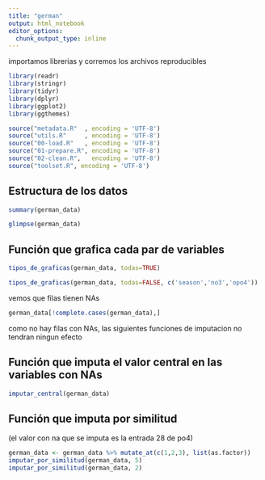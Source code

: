 ---
title: "german"
output: html_notebook
editor_options: 
  chunk_output_type: inline
---

importamos librerias y corremos los archivos reproducibles
```{r}
library(readr)
library(stringr)
library(tidyr)
library(dplyr)
library(ggplot2)
library(ggthemes)

source("metadata.R"  , encoding = 'UTF-8')
source("utils.R"     , encoding = 'UTF-8')
source("00-load.R"   , encoding = 'UTF-8')
source("01-prepare.R", encoding = 'UTF-8')
source("02-clean.R",   encoding = 'UTF-8')
source("toolset.R", encoding = 'UTF-8')
```
## Estructura de los datos
```{r}
summary(german_data)

glimpse(german_data)
```
## Función que grafica cada par de variables
```{r}
tipos_de_graficas(german_data, todas=TRUE)

tipos_de_graficas(german_data, todas=FALSE, c('season','no3','opo4'))
```

vemos que filas tienen NAs
```{r}
german_data[!complete.cases(german_data),]
```
como no hay filas con NAs, las siguientes funciones de imputacion no tendran ningun efecto

## Función que imputa el valor central en las variables con NAs
```{r}
imputar_central(german_data)
```
## Función que imputa por similitud 

(el valor con na que se imputa es la entrada 28 de po4)
```{r}
german_data <- german_data %>% mutate_at(c(1,2,3), list(as.factor))
imputar_por_similitud(german_data, 5)
imputar_por_similitud(german_data, 2)
```




